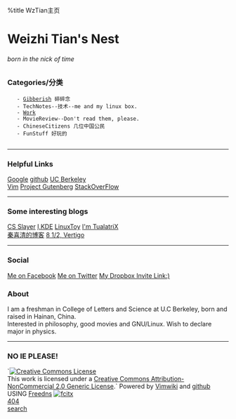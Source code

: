 %title WzTian主页
=Weizhi Tian's Nest=
======born in the nick of time======
===Categories/分类===
    - [[diary/diary|Gibberish]] 碎碎念
    - TechNotes--技术--me and my linux box.
    - [[Work]]
    - MovieReview--Don't read them, please.
    - ChineseCitizens 几位中国公民
    - FunStuff 好玩的
    
----

===Helpful Links===
[http://www.google.com Google] 
[http://github.com github] 
[http://berkeley.edu UC Berkeley]<br>
[http://www.vim.org Vim]
[http://www.gutenberg.org Project Gutenberg]
[http://stackoverflow.com StackOverFlow]

----

===Some interesting blogs===
[https://csslayer.tk CS Slayer]
[http://ikde.org I,KDE]
[http://linuxtoy.org LinuxToy]
[http://imtx.me I'm TualatriX]<br>
[http://blog.sina.com.cn/xiqingqin2009 秦喜清的博客]
[http://blog.roodo.com/amushi 8 1/2, Vertigo]

----

===Social===
[http://www.facebook.com/profile.php?id=100000475010826 Me on Facebook] 
[http://twitter.com/WzTian Me on Twitter]
[http://db.tt/05VIVxwa My Dropbox Invite Link:)]

===About===
I am a freshman in College of Letters and Science at U.C Berkeley, born and raised in Hainan, China.<br> 
Interested in philosophy, good movies and GNU/Linux. Wish to declare major in physics.

----
===NO IE PLEASE!===
`<a rel="license" href="http://creativecommons.org/licenses/by-nc/2.0/"><img alt="Creative Commons License" style="border-width:0" src="http://i.creativecommons.org/l/by-nc/2.0/88x31.png" /></a><br />This work is licensed under a <a rel="license" href="http://creativecommons.org/licenses/by-nc/2.0/">Creative Commons Attribution-NonCommercial 2.0 Generic License</a>.`
Powered by [http://code.google.com/p/vimwiki/ Vimwiki ] and [http://github.com github ]
USING [http://freedns.afraid.org Freedns]
<a href="http://code.google.com/p/fcitx"><img src="https://static.csslayer.tk/wordpress/wp-content/uploads/2011/11/fcitx-microbutton.png" alt="fcitx"> </a><br>

[[404]]<br>[[search]]
